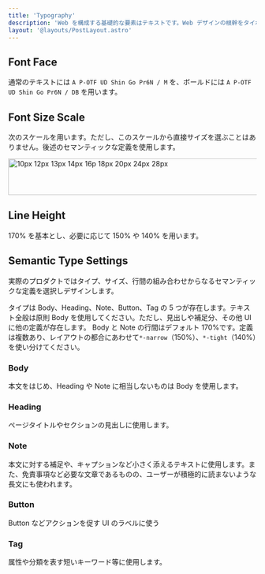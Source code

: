 ```yaml
---
title: 'Typography'
description: 'Web を構成する基礎的な要素はテキストです。Web デザインの根幹をタイポグラフィは占めています。'
layout: '@layouts/PostLayout.astro'
---
```



## Font Face

通常のテキストには `A P-OTF UD Shin Go Pr6N / M` を、ボールドには `A P-OTF UD Shin Go Pr6N / DB` を用います。

## Font Size Scale

次のスケールを用います。ただし、このスケールから直接サイズを選ぶことはありません。後述のセマンティックな定義を使用します。

<div class="scrollable">
  <img
    src="/assets/images/figures/typography/font-size-scale.svg"
    width="816"
    height="74"
    alt="10px 12px 13px 14px 16p 18px 20px 24px 28px"
  />
</div>

## Line Height

170% を基本とし、必要に応じて 150% や 140% を用います。

## Semantic Type Settings

実際のプロダクトではタイプ、サイズ、行間の組み合わせからなるセマンティックな定義を選択しデザインします。

タイプは Body、Heading、Note、Button、Tag の 5 つが存在します。テキスト全般は原則 Body を使用してください。ただし、見出しや補足分、その他 UI に他の定義が存在します。
Body と Note の行間はデフォルト 170%です。定義は複数あり、レイアウトの都合にあわせて`*-narrow`（150%）、`*-tight`（140%）を使い分けてください。

### Body

本文をはじめ、Heading や Note に相当しないものは Body を使用します。

<BodyList />

### Heading

ページタイトルやセクションの見出しに使用します。

<HeadingList />

### Note

本文に対する補足や、キャプションなど小さく添えるテキストに使用します。また、免責事項など必要な文章であるものの、ユーザーが積極的に読まないような長文にも使われます。

<NoteList />

### Button

Button などアクションを促す UI のラベルに使う

<ButtonList />

### Tag

属性や分類を表す短いキーワード等に使用します。

<TagList />
